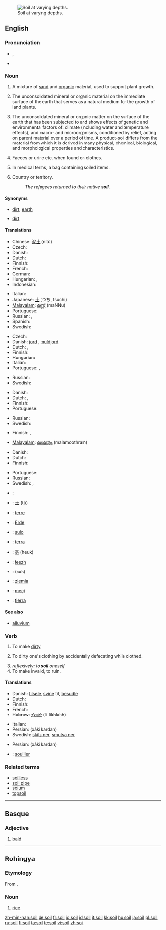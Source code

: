 [[Image:Oklahoma state soil.JPG|thumb|right|Soil at varying depths.]]
==English==
{{wikipedia}}

===Pronunciation===
* {{IPA|/sɔɪl/}}, {{SAMPA|/sOIl/}}
* {{audio|en-us-soil.ogg|Audio (US)}}
*: {{rhymes|ɔɪl}}

===Noun===
{{en-noun|s|-}}

# {{uncountable}} A mixture of [[sand]] and [[organic]] material, used to support plant growth.
# {{uncountable}} The unconsolidated mineral or organic material on the immediate surface of the earth that serves as a natural medium for the growth of land plants.
# {{uncountable}} The unconsolidated mineral or organic matter on the surface of the earth that has been subjected to and shows effects of genetic and environmental factors of: climate (including water and temperature effects), and macro- and microorganisms, conditioned by relief, acting on parent material over a period of time. A product-soil differs from the material from which it is derived in many physical, chemical, biological, and morphological properties and characteristics.
# {{uncountable|euphemistic}} Faeces or urine etc. when found on clothes.
# {{countable}} In medical terms, a bag containing soiled items.
# {{euphemism}} Country or territory.
#: ''The refugees returned to their native '''soil'''.''

====Synonyms====
* {{sense|senses 1 to 3}} [[dirt]], [[earth]]
* {{sense|faeces or urine etc.}} [[dirt]]

====Translations====
{{trans-top|mixture of sand and organic material}}
* Chinese: [[泥土]] (nítǔ)
* Czech: {{t+|cs|půda|f}}
* Danish: {{t-|da|jord|c}}
* Dutch: {{t+|nl|grond|m}}
* Finnish: {{t+|fi|multa}}
* French: {{t+|fr|sol|m}}
* German: {{t+|de|Boden|m}}
* Hungarian: {{t+|hu|föld}}, {{t|hu|talaj}}
* Indonesian: {{t-|id|tanah|xs=Indonesian}}
{{trans-mid}}
* Italian: {{t+|it|suolo|m}}
* Japanese: [[土]] (つち, tsuchi)
* [[Malayalam]]: [[മണ്ണ്]] (maNNu)
* Portuguese: {{t+|pt|solo|m}}
* Russian: {{t+|ru|земля|f|tr=z'eml'á|sc=Cyrl}}, {{t+|ru|почва|f|tr=póčva|sc=Cyrl}}
* Spanish: {{t+|es|suelo|m}}
* Swedish: {{t+|sv|jord|c}}
{{trans-bottom}}

{{trans-top|mineral or organic material serving as a natural medium for the growth of land plants}}
* Czech: {{t+|cs|půda|f}}
* Danish: [[jord]] {{c}}, [[muldjord]] {{c}}
* Dutch: {{t+|nl|aarde}}, {{t+|nl|grond}}
* Finnish: {{t+|fi|maa}}
* Hungarian: {{t|hu|táptalaj}}
* Italian: {{t+|it|terreno|m}}
* Portuguese: {{t+|pt|solo|m}}, {{t+|pt|terra|f}}
{{trans-mid}}
* Russian: {{t+|ru|почва|f|tr=póčva|sc=Cyrl}}
* Swedish: {{t+|sv|jord|c}}
{{trans-bottom}}

{{trans-top|unconsolidated mineral or organic material on the immediate surface of the earth}}
* Danish: {{t-|da|jord|c}}
* Dutch: {{t+|nl|aarde}}, {{t+|nl|grond}}
* Finnish: {{t+|fi|maa}}
* Portuguese: {{t+|pt|solo|m}}
{{trans-mid}}
* Russian: {{t+|ru|почва|f|tr=póčva|sc=Cyrl}}
* Swedish: {{t+|sv|jord|c}}
{{trans-bottom}}

{{trans-top|faeces or urine etc.}}
* Finnish: {{t+|fi|lika}}, {{t+|fi|sonta}}
{{trans-mid}}
* [[Malayalam]]: [[മലമൂത്രം]] (malamoothram)
{{trans-bottom}}

{{trans-top|bag containing soiled items}}
{{trans-mid}}
{{trans-bottom}}

{{trans-top|country or territory}}
* Danish: {{t-|da|grund|c}}
* Dutch: {{t+|nl|grond}}
* Finnish: {{t-|fi|maaperä}}
{{trans-mid}}
* Portuguese: {{t+|pt|solo|m}}
* Russian: {{t+|ru|земля|f|tr=z'eml'á|sc=Cyrl}}
* Swedish: {{t+|sv|jord|c}}, {{t+|sv|mark|c}}
{{trans-bottom}}

{{checktrans-top}}
* {{ttbc|Arabic}}: {{Arab|[[تربة]]}} {{unicode|(túrba)}} {{f}}
* {{ttbc|Chinese}}: [[土]] (tǔ)
* {{ttbc|French}}: [[terre]] {{f}}
* {{ttbc|German}}: [[Erde]] {{f}}
* {{ttbc|Ido}}: [[sulo]]
* {{ttbc|Italian}}: [[terra]] {{f}}
{{checktrans-mid}}
* {{ttbc|Korean}}: [[흙]] (heuk)
* {{ttbc|Navajo}}: [[łeezh]]
* {{ttbc|Persian}}: {{fa-Arab|[[خاک]]}} (xak)
* {{ttbc|Polish}}: [[ziemia]] {{f}}
* {{ttbc|Rohingya}}: [[meçi]]
* {{ttbc|Spanish}}: [[tierra]] {{f}}
{{checktrans-bottom}}

====See also====
* [[alluvium]]

===Verb===
{{en-verb}}

# To make [[dirt]]y.
# {{reflexive}} To dirty one's clothing by accidentally defecating while clothed.
# ''reflexively: to '''soil''' oneself''
# To make invalid, to ruin.

====Translations====
{{trans-top|to make dirty}}
* Danish: [[tilsøle]], [[svine]] til, [[besudle]]
* Dutch: {{t+|nl|bevuilen}}
* Finnish: {{t+|fi|liata}}
* French: {{t+|fr|salir}}
* Hebrew: [[ללכלך]] (li-likhlakh)
{{trans-mid}}
* Italian: {{t-|it|sporcare}}
* Persian: {{fa-Arab|[[خاکی کردن]]}} (xâki kardan)
* Swedish: [[skita ner]], [[smutsa ner]]
{{trans-bottom}}

{{trans-top|to make invalid, to ruin}}
* Persian: {{fa-Arab|[[خاکی کردن]]}} (xâki kardan)
{{trans-mid}}
{{trans-bottom}}

{{checktrans-top}}
* {{ttbc|French}}: [[souiller]]
{{checktrans-bottom}}

===Related terms===
* [[soilless]]
* [[soil pipe]]
* [[solum]]
* [[topsoil]]

----

==Basque==

===Adjective===
{{infl|eu|adjective}}

# [[bald]]

----

==Rohingya==

===Etymology===
From {{Beng.|cit}}.

===Noun===
{{infl|cit|noun}}

# [[rice]]

[[zh-min-nan:soil]]
[[de:soil]]
[[fr:soil]]
[[io:soil]]
[[id:soil]]
[[it:soil]]
[[kk:soil]]
[[hu:soil]]
[[ja:soil]]
[[pl:soil]]
[[ru:soil]]
[[fi:soil]]
[[ta:soil]]
[[te:soil]]
[[vi:soil]]
[[zh:soil]]